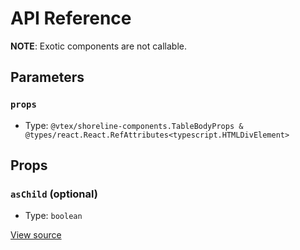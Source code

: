 # API Reference

**NOTE**: Exotic components are not callable.

## Parameters

### `props`

- Type: `@vtex/shoreline-components.TableBodyProps & @types/react.React.RefAttributes<typescript.HTMLDivElement>`

## Props

### `asChild` (optional)

- Type: `boolean`

[View source](https://github.com/vtex/shoreline/blob/2a0548342/packages/components/src/table/table-body.tsx#L5)
